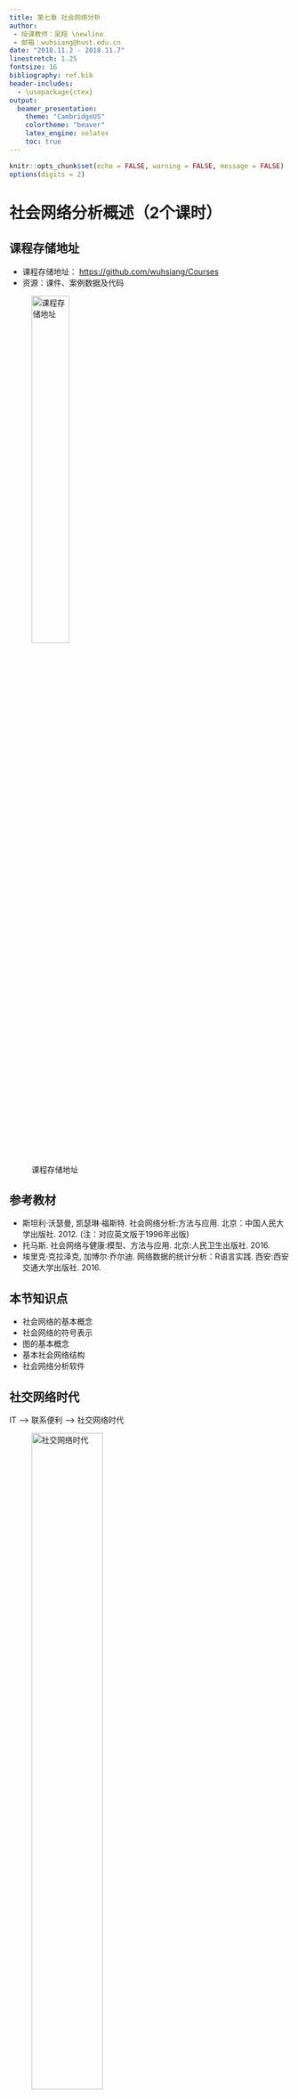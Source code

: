 ```yaml
---
title: 第七章 社会网络分析
author:
 - 授课教师：吴翔 \newline
 - 邮箱：wuhsiang@hust.edu.cn
date: "2018.11.2 - 2018.11.7"
linestretch: 1.25
fontsize: 16
bibliography: ref.bib
header-includes:
  - \usepackage{ctex}
output:
  beamer_presentation:
    theme: "CambridgeUS"
    colortheme: "beaver"
    latex_engine: xelatex
    toc: true
---
```


```r

knitr::opts_chunk$set(echo = FALSE, warning = FALSE, message = FALSE)
options(digits = 2)

```


# 社会网络分析概述（2个课时）

## 课程存储地址

- 课程存储地址： [https://github.com/wuhsiang/Courses](https://github.com/wuhsiang/Courses)
- 资源：课件、案例数据及代码

![课程存储地址](../../QR.png){width=40%}

## 参考教材

- 斯坦利·沃瑟曼, 凯瑟琳·福斯特. 社会网络分析:方法与应用. 北京：中国人民大学出版社. 2012. (注：对应英文版于1996年出版)
- 托马斯. 社会网络与健康:模型、方法与应用. 北京:人民卫生出版社. 2016.
- 埃里克·克拉泽克, 加博尔·乔尔迪. 网络数据的统计分析：R语言实践. 西安:西安交通大学出版社. 2016.

## 本节知识点

- 社会网络的基本概念
- 社会网络的符号表示
- 图的基本概念
- 基本社会网络结构
- 社会网络分析软件

## 社交网络时代

IT --> 联系便利 --> 社交网络时代

![社交网络时代](figures/sns.jpg){width=55%}

## 社会网络与健康

![社会网络与肥胖](figures/dinner.jpg){width=50%}

- 哪种饮食结构/生活习惯会让人变胖？
- 肥胖会“**传染**”吗？

## 社会网络与健康（续）

![社会网络与抑郁](figures/depression.jpg){width=50%}

- 哪种特质的人更容易抑郁？
- **社会支持** 是否有助于改善抑郁？

## 社会网络与健康（续）

![社会网络与卫生服务能力提升](figures/mic.jpg){width=50%}

- 医联体模式是否有助于提升基层医疗机构的卫生服务能力？


## 社会网络视角

- 行动者之间的关系是主要的，行动者的属性是次要的
- 行动者和他们的行动被视为相互依赖的，而不是相互独立的自治体
- 行动者之间的联系是信息和资源的流动通道
- 个体的网络模型将网络结构环境视为个体行动的机遇或限制
- 网络模型将（社会、经济、政治、情感等）结构概念化为行动者之间关系的稳定形式

## 7.1.1 基本概念

社会网络分析（social network analysis, SNA）的关键概念：

- 行动者：社会网络分析中的社会实体被称为行动者，包括个体、企业、民族国家等
- 关系连接：行动者通过社会关系彼此相连。这些联系包括：评价、资源传输、行为互动等。联系存在于特定的成对行动者之间
- 关系：群体成员间某种类型的联系的集合
- 社会网络：行动者（人、组织等），及其之间关系的集合

其它关键概念还包括：二元图、三元图、子群、群。

## 基本特征

SNA的基本特征：

- 考虑整个网络结构
- 论证网络结构如何影响个体行为
- 运用图表展示
- 运用数学的形式

## 7.1.2 社会网络数据

社会网络数据包括：

- 行动者集合
- 社会关系
- 行动者属性

社会网络数据的**符号表示**包括：

- 图论
- 社会计量

## 图论符号表示法

图$G = (N, L)$由节点的集合$N$和边的集合$L$所定义。

| 社会网络         | 图              |
|:----------------:|:---------------:|
| 行动者           | 节点            |
| 社会关系         | 边              |

Table: 社会网络与图论的对应关系

图论符号表示法中，可以采用节点集合和边列表来表示社会网络数据。

## 图论符号表示法（续）

- 行动者集合$G$ = {王重阳，林朝英，黄药师，欧阳锋，洪七公，段智兴，周伯通，郭靖，杨过}
- 社会关系集合$L$ = {<王重阳，周伯通>，<王重阳，林朝英>，<黄药师，郭靖>，<洪七公，郭靖>，<周伯通，郭靖>，<欧阳锋，杨过>}

```r

# use igraph package
suppressMessages(library(igraph))
rm(list = ls())
# set random seeds
set.seed(123)
# create graph g from literal
g.condorheros <- graph_from_literal(WCY-ZBT, WCY-LCY, HYS-GJ, HQG-GJ, ZBT-GJ, OYF-YG, DZX)
# plot the graph
plot(g.condorheros, layout = layout.circle)

```

## 社会计量符号表示

- **社会计量**（sociometric）：由人以及被度量的人与人之间的情感关系组成的社会网络数据集合，旨在研究一群人中积极和消极的感情关系
- 社会关系矩阵：邻接矩阵，对应于量化行动者之间的社会关系图

## 邻接矩阵

```r

suppressMessages(library(pander))
suppressMessages(library(magrittr))
g.condorheros %>% as_adjacency_matrix(sparse = F) %>% pandoc.table(split.tables = Inf)

```

## 其它情形

- 有值关系

- 有向关系

- 多重关系

- 网络动态性

## 有向图/有值图

- 有向图
- 有值图（含权图）

```r

par(mfrow = c(1, 2))
# directed graph
g.ch.directed <- graph_from_literal(WCY++ZBT, WCY+-LCY, HYS+-GJ, HQG++GJ, ZBT++GJ, OYF++YG, DZX)
g.ch.directed %>% plot(layout = layout.circle)
# weighted edges
gw <- g.condorheros %>% set_edge_attr("weight", value = 1:6) %>%
  set_edge_attr("color", value = "red")
plot(gw, edge.width = E(gw)$weight)


```

## 多重关系

- 师门关系
- 家庭关系

```r

par(mfrow = c(1, 2))
# create graph h1 from literal
graph_from_literal(WCY-ZBT, LCY, HYS, HQG-GJ, OYF, YG, DZX) %>% plot(layout = layout.circle)
# create graph h2 from literal
graph_from_literal(WCY-LCY, HYS-GJ, HQG, ZBT-GJ, OYF-YG, DZX) %>% plot(layout = layout.circle)

```

## 网络动态性

- 前30年
- 后30年

```r

par(mfrow = c(1, 2))
# early period
g.condorheros %>% induced_subgraph(c(1, 3:4, 6:7, 9)) %>% plot(layout = layout.circle)
# late period
g.condorheros %>% induced_subgraph(c(2,4:9)) %>% plot(layout = layout.circle)

```

## 7.1.3 图的基本概念

- 子图：若$G_{s} = (N_{s}, L_{s})$，且$N_{S} \subset N$、$L_{s} \subset L$，那么$G_{s}$是$G$的子图
  - 点导出子图
  - 边导出子图
- 二元图：包含两个节点的点导出子图
- 三元图：包含三个节点的点导出子图

## 子图（续）

点导出子图与边导出子图

```r

par(mfrow = c(1, 2))
g.condorheros %>% induced_subgraph(c(1,2, 5, 8)) %>% plot()
g.condorheros %>% subgraph.edges(c(2:5)) %>% plot()


```

## 节点度

在无向图$G$中，节点$n_{i}$的度为

\begin{equation}
  \underbrace{d(n_{i})}_{\text{degree}} = \underbrace{\sum_{j} x_{ji}}_{\text{indegree}} = \underbrace{\sum_{j} x_{ij}}_{\text{outdegree}}.
\end{equation}

对于有向图而言，
\begin{equation*}
  \underbrace{\sum_{j} x_{ji}}_{\text{indegree}} \neq \underbrace{\sum_{j} x_{ij}}_{\text{outdegree}}.
\end{equation*}

## 节点度（续）

图$G$中节点度的均值为

\begin{equation*}
  \bar{d} = \frac{\sum d(n_{i})}{g} = \frac{2L}{g}。
\end{equation*}

度的方差为
\begin{equation*}
  S_{D}^{2} = \frac{\sum [d(n_{i}) - \bar{d}]^{2}}{g}.
\end{equation*}

$S_{D}^{2} = 0$对应的图称为$d$-规则图（$d$-regular lattice）。

## 图的密度

图的密度

- 实际存在的边与可能的边的数量比例

\begin{equation}
  \Delta = \frac{L}{g(g - 1) / 2} = \frac{2L}{g(g - 1)}.
\end{equation}


## 图的密度（续）

- 空图
- 完全图
- 密度 $\Delta = 2 / 6 = 0.33$

```r

par(mfrow = c(1, 3))
graph_from_literal(1, 2, 3, 4) %>% plot(circular = T)
make_full_graph(n = 4) %>% plot(circular = T)
graph_from_literal(1-2, 3, 2-4) %>% plot(circular = T)

```


## 节点间距离

- 测地线（geodesic distance）：节点$n_{i}$和$n_{j}$之间的最短距离$d(n_{i}, n_{j})$
- 图的直径
  - 测地线的最大值$D = \text{max}_{i} \text{max}_{j} d(n_{i}, n_{j})$
  - 刻画了图中两点之间的最远距离
- 非连通图：直径$D$无穷大

## 连通图

- 连通图
  - 任意两个节点$n_{i}$和$n_{j}$间都存在通路
  - 所有节点对都是可达的
- 连通分图
  - 非连通图的节点划分为多个子集
  - 每个子集内部是连通的，不同子集之间是不可达的
- 连通分图个数
  - 连通图：1
  - 非连通图：$\geq$ 2


## 7.1.4 主要网络模型

参照网络模型：

- 随机网络
- 规则网络

现实网络模型：

- 小世界网络
- 无标度网络（优先连接网络）

## 随机网络

- 基本假定：节点之间的边是随机构建的
- $G(n, p)$模型：图$G$有$n$个节点，$n\choose 2$条边以$p$的概率随机连接
- 节点的期望度是$(n - 1) p$，边的期望条数是$\frac{n (n - 1)}{2} \times p$

```r

# create and plot a random network
g.random <- erdos.renyi.game(9, 0.1)
g.random %>% plot(layout = layout.circle)

```


## 规则网络

- 基本假设：每个节点的度是常数$c$

```r

par(mfrow = c(1, 2))
g.lattice <- make_ring(n = 9, directed = FALSE, circular = TRUE)
g.lattice %>% plot(circular = T)
g.lattice <- g.lattice + edges(c(1, 3), c(2, 4), c(3, 5), c(4, 6), c(5, 7), c(6, 8), c(7, 9), c(8, 1), c(9, 2))
g.lattice %>% plot(circular = T)

```


## 小世界网络

- 基本问题：社会网络中两个节点之间传递信息将需要几个步骤？
- 基本假设：大多数节点几乎没有联系，但任意两个节点之间的距离都比预期的短
- 特点：这个世界真小啊！“六度分割”理论

```r

g.sw <- sample_smallworld(1, 9, 3, 0.02)
g.sw %>% plot(circular = T)

```

## 无标度网络

- 基本问题：加入现有网络时，行动者对要联系的人有偏好吗？
- 基本假设：行动者更喜欢连接到网络最中心的位置
- 特点：“富者愈富”


```r

g.pa <- sample_pa(n = 9, power = 1, directed = F)
g.pa %>% plot(circular = T)

```


## 7.1.5 社会网络分析软件

常用分析工具：

- UCINET
- Pajek
- NetMiner
- STRUCTURE
- MultiNet
- StOCNET


## 新兴分析工具

- Python-NetworkX

- R-**igraph**

本课程采用`igraph`包进行演示。

#  社会网络主要分析角度（4个课时）

## 本节知识点

- 中心性与声望 （行动者层级）

- 凝聚子群 （子群层级）

- 评估网络属性 （网络层级）

## 7.2.1 中心性与声望

- 基本问题：如何识别社会网络中“**最重要的**”角色？
- 中心性测度的**有效性**
  - 我们是否能够捕捉到实质上所要表示的“重要”？
  - 先有理论基础，再进行量化
- 中心性与声望
  - 中心性：行动者参与其中，适用于无向关系和有向关系
  - 声望：行动者作为接受者，适用于有向关系
  - 情境（关系本身的性质）：讨厌（接受者，负面）、给出建议（发送者）


## 中心性度量

无向关系的社会网络中，主要的几种中心性度量：

- 度中心性（degree centrality）

- 特征向量中心性（eigenvector centrality）

- 接近中心性（closeness centrality）

- 中介中心性（betweenness centrality）

## 特殊网络

我们考虑星形网络、环形网络和线形网络。

```r

par(mfrow = c(1, 3))

# 星形网络
g.star <- make_star(n = 9, mode = "undirected")
plot(g.star)

# 环形网络
g.ring <- make_ring(n = 9, directed = FALSE, circular = TRUE)
plot(g.ring)

# 线形网络
g.line <- graph_from_literal(1-2, 2-3, 3-4, 4-5, 5-6, 6-7, 7-8, 8-9)
plot(g.line, circular = T)

```

## 度中心性

度中心性（degree centrality）的测量逻辑：

- 中心的行动者在某种意义上必须是最活跃的
- 节点度可以衡量活跃程度

\begin{equation}
  C_{D}(n_{i}) = \frac{d(n_{i})}{g - 1}
\end{equation}

## 度中心性（续）

\begin{columns}
\begin{column}{0.58\textwidth}

在图$G$中，节点个数$g = 9$，度的最大值为$g - 1 = 8$。

$d(n_{HYS}) = 1$, 故$C_{D}(n_{HYS}) = 0.125$

$d(n_{WCY}) = 2$, 故$C_{D}(n_{WCY}) = 0.25$

$d(n_{DZX}) = 0$, 故$C_{D}(n_{DZX}) = 0$

$d(n_{GJ}) = 3$, 故$C_{D}(n_{DZX}) = 0.375$

\end{column}
\begin{column}{0.4\textwidth}
 \includegraphics[width=1.2\textwidth]{figures/condorheros.png}
\end{column}
\end{columns}

## 度中心性（续）

```r

# calculate degree centrality
cd <- cbind(degree(g.star,  normalized = T), degree(g.ring,  normalized = T), degree(g.line,  normalized = T), degree(g.condorheros,  normalized = T))
colnames(cd) <- c("star", "ring", "line", "condor-heros")
# print the results
pandoc.table(cd, caption = "Degree centrality for four graphs")

```

## 特征向量中心性

特征向量中心性（eigenvector centrality）的测量逻辑：

- 如果某个行动者邻居大多是中心行动者，那么他就是中心行动者
- 中心性不仅取决于认识多少人，还取决于认识的人是否重要

图$G$的邻接矩阵为$A$，
\begin{equation*}
  A v = \lambda v,
\end{equation*}
其中$\lambda$为特征值，$v$为特征向量。

特征向量中心性$C_{e}(n_{i})$定义为**最大特征值**对应的特征向量。

```r

# calculate adjacency matrix
a.condorheros <- g.condorheros %>% as_adjacency_matrix(sparse = F)
# calculate eigvalues
eigmax <- eigen(a.condorheros)$`values`[1]
eigvec <- eigen(a.condorheros)$vectors[, 1]

```

## 特征向量中心性（续）

\begin{columns}
\begin{column}{0.58\textwidth}

在图$G$中，最大特征值为`r eigmax`。

对应的特征向量为
$C_{e}(n_{i}) = c(0.37, 0.51, 0.2, 0.32, 0.6, 0.32, 0, 0, 0)$。

\end{column}
\begin{column}{0.4\textwidth}
 \includegraphics[width=1.2\textwidth]{figures/condorheros.png}
\end{column}
\end{columns}

## 特征向量中心性（续）

```r

ce <- cbind(eigen_centrality(g.star, scale = T)$vector, eigen_centrality(g.ring, scale = T)$vector, eigen_centrality(g.line, scale = T)$vector, eigen_centrality(g.condorheros, scale = T)$vector)
colnames(ce) <- c("star", "ring", "line", "condor-heros")
pandoc.table(ce, digits = 2, caption = "Eiggenvector centrality for four graphs")

```

## PageRank

Google搜索引擎

- 采用PageRank来度量网页的中心性
- 在检索时，和查询相匹配且PageRank值高的网页将最先显示

PageRank在特征中心性的基础上作了修正：

- 中心节点在传递其中心性时，考虑其度（有向图中，则是出度）
- 每个邻居获取其中心性的一部分（除以节点度）

## 接近中心性

接近中心性（closeness centrality）的测量逻辑：

- 占据中心地位的行动者在与其他行动者交流信息时更有效率
- 如果行动者能快速地与所有其他行动者产生内在连接，那么他就是中心行动者
- 最小距离可以用于测量中心性

\begin{equation}
  C_{C}(n_{i}) = \frac{g - 1}{\sum_{j = 1}^{g} d(n_{i}, n_{j})}.
\end{equation}

缺陷：

- 必须是连通图
- 实际操作中，基于最大连通子图来计算

## 接近中心性（续）

首先，得到最大连通子图$G'$。可以看到，欧阳锋、杨过和段智兴（节点7-9）被排除在最大连通子图之外。

```r

par(mfrow = c(1, 2))
g.condorheros %>% plot(circular = T)
g.ch.m <- decompose(g.condorheros)[[1]]
g.ch.m %>% plot()

```

## 接近中心性（续）

\begin{columns}
\begin{column}{0.58\textwidth}

在图$G'$中，节点个数$g = 6$，最短距离之和的最小值为$g - 1 = 5$。

$\sum_{j \neq HYS} d(n_{HYS}, n_{j}) = 1 + 2 \times 2 + 3 + 4 = 12$, 故$C_{C}(n_{HYS}) = 5 / 12 = 0.42 $

$\sum_{j \neq GJ} d(n_{GJ}, n_{j}) = 1 \times 3 + 2 + 3 = 8$, 故$C_{C}(n_{GJ}) = 5 / 8 = 0.62$

\end{column}
\begin{column}{0.4\textwidth}
 \includegraphics[width=1.2\textwidth]{figures/gchm.png}
\end{column}
\end{columns}


## 接近中心性（续）

```r

# calculate closeness centrality
cc <- cbind(closeness(g.star, normalized = T), closeness(g.ring, normalized = T), closeness(g.line, normalized = T), c(closeness(g.ch.m, normalized = T), rep(0, 3)))
colnames(cc) <- c("star", "ring", "line", "condor-heros")
# print the results
pandoc.table(cc, digits = 2, caption = "Closeness centrality for four graphs")

```

## 中介中心性

中介中心性（betweenness centrality）的测量逻辑：

- 如果某个行动者位于其它行动者的最短路径上，那么他就是中心行动者
- 最短距离地位具有战略重要性

假定连接$j$和$k$的最短路径共有$g_{jk}$条，而其中包含节点$i$的有$g_{jk}(n_{i})$条

\begin{equation}
  C_{B}(n_{i}) = \frac{\sum_{j \leq k} g_{jk}(n_{i}) / g_{jk}}{(g - 1)(g - 2) / 2}.
\end{equation}

## 中介中心性（续）

\begin{columns}
\begin{column}{0.58\textwidth}

在图$G$中，节点个数$g = 9$，除节点$i$以外，图$G$的路径最大数目为$(g - 1) (g - 2) / 2 = 28$。

只有王重阳、周伯通、郭靖处于其他行动者的最短路径上。

$n_{WCY}$：$\sum g_{j-LCY} = 1 \times 4 = 4$，故$C_{B}(n_{WCY}) = 4 / 28 = 0.14$。

$n_{GJ}$：$\sum g_{j-HYS} = \sum g_{j-HQG} = 4$，故$\sum_{j \leq k} g_{jk}(n_{GJ}) / g_{jk} = 4 \times 2 - 1 = 7$，即$C_{B}(n_{GJ}) = 7 / 28 = 0.25$。

\end{column}
\begin{column}{0.4\textwidth}
 \includegraphics[width=1.2\textwidth]{figures/condorheros.png}
\end{column}
\end{columns}

## 中介中心性（续）

```r

cb <- cbind(betweenness(g.star,  normalized = T), betweenness(g.ring,  normalized = T), betweenness(g.line,  normalized = T), betweenness(g.condorheros,  normalized = T))
colnames(cb) <- c("star", "ring", "line", "condor-heros")
pandoc.table(cb, digits = 2, caption = "Betweenness centrality for four graphs")

```

## 中心性测度的比较（续）

```r

cb <- cbind(degree(g.condorheros,  normalized = T), eigen_centrality(g.condorheros, scale = T)$vector, c(closeness(g.ch.m, normalized = T), rep(0, 3)), betweenness(g.condorheros,  normalized = T))
colnames(cb) <- c("degree", "eigen_centrality", "closeness", "betweenness")
pandoc.table(cb, digits = 2, caption = "A comparison of centralities for condor-heros network")

```


## 声望

有向关系的社会网络中，主要的三种声望测量：

- 度数声望（类似于度中心性）
- 邻近声望（类似于接近中心性）
- 地位或等级声望（类似于特征向量中心性）

## 中心性与市场策略

智能穿戴设备可以用作：

- 慢性病管理
- 生活与运动习惯监测

大多数智能手环、智能手表等产品销售状况并不理想。在市场营销中，为了促进新产品的扩散，企业可能采用“product seeding program”，亦即：

- 选取意见领袖作为“种子客户”，免费向其提供新产品，以期这些“种子客户”能够通过口碑效应，促进新产品的扩散。


## 智能穿戴设备扩散模型


对于任意行动者$i$，购买智能穿戴设备的决策受到两个途径的影响：

- 大众传播：广告等途径，全局效果
- 口碑传播：个体之间传播，局部效果

## 智能穿戴设备扩散模型（续）


如果第$t - 1$期末行动者$i$尚未购买智能穿戴设备，那么他在第$i$期购买智能穿戴设备的概率是：

\begin{equation}
  \text{prob}_{it} = 1 - (1 - p) \times (1 - q) ^ {m_{it}},
\end{equation}

其中：

- $p$：创新系数，用以刻画大众传播
- $q$：模仿系数，用以刻画口碑传播
- $m_{it}$：在第$t - 1$期末，与行动者$i$直接相连的行动者中，已经购买了智能穿戴设备的数量

## 智能穿戴设备扩散模型（续）

如果行动者$i$在第$t$期购买了智能穿戴设备，则记作$y_{it} = 1$；否则，记作记作$y_{it} = 0$。所以，每期的销售量为：

\begin{equation}
  \text{sales}_{t} = \sum_{i} y_{it}.
\end{equation}

进一步，考虑到货币的时间价值，可以通过折现率$r$来计算企业通过销售智能穿戴设备获得的收益净现值：

\begin{equation}
  \text{npv} = \sum_{t} \frac{\text{sales}_{t}}{(1 + r)^{t}}.
\end{equation}

## 仿真模型及分析

根据以上仿真模型，模拟智能穿戴设备的扩散过程。

在5000个潜在客户中选取10个作为“种子客户”，并考虑三种策略：

- 选择度中心性最大的10位
- 选择特征向量中心性最大的10位
- 选择接近中心性最大的10位
- 选择中介中心性最大的10位

模型的代码及实现请参阅：

- [cases/case-diffusion.Rmd](https://github.com/wuhsiang/Courses/tree/master/healthinfo/cases)

## 智能穿戴设备扩散曲线

![产品扩散曲线](figures/diffusion.png){width=75%}

## 智能穿戴设备销售净现值


相应地得到销售净现值如下：

```r

# npv
npv <- c(3443, 3446, 3442, 3417, 3460)
names(npv) <- c("normal", "dc", "ec", "cc", "bc")
print(npv)

```

考虑到免费向10位客户提供了智能穿戴产品，策略四是有效果的。

注：需要多次重复（repeat = 30）求平均值


## 7.2.2 凝聚子群

社会网络的分析层次

- 行动者：中心性与声望

- 子群：凝聚子群

- 网络：评估网络属性


## 理论背景

社会群体理论

- 结构化凝聚

  - 假设：两个人存在正向互动时，存在趋向一致的压力

  - 例子：党同伐异

- 同质性

  - 社会规范：凝聚导致同质性

  - 个体选择：个体选择加入与自己类似的群体

## 社会群体理念

如何概念化社会群体？

- 联系的交互性

- 子群成员的接近度或可及性

- 成员间联系的频率

- 与非成员相比，子群成员联系的相对频率

## 凝聚子群分析方法

- 基于完全交互性

- 基于可及性和直径

- 基于节点度

- 凝聚程度的度量

- 图分割与层次聚类

## 空手道俱乐部网络

考虑分裂为两个派别的空手道俱乐部网络`karate`，两派领导为Mr Hi和John A。

```r

# clean the working directory
rm(list = ls())
suppressMessages(library(sand))
suppressMessages(library(pander))
suppressMessages(library(magrittr))
suppressMessages(library(igraph))
data(karate)
set.seed(123)

# plot karate
plot(karate, layout = layout.kamada.kawai(karate))

```


## 基于完全交互性

团（clique）

- 社会学含义：在友谊选择中，由那些彼此相互选择的人们构成的，并且包含了所有与全体子群成员相互选择的人

- 图论定义：节点个数$g_{s} \geq 3$的最大**完全**子图

## 团

```r

# summary of cliques
table(sapply(cliques(karate), length)) %>% pandoc.table()
# cliques with size = 5
cliques(karate)[sapply(cliques(karate), length) == 5][[1]]

```

## 团（续）


```r

# obtain two cliques
cl5 <- cliques(karate)[sapply(cliques(karate), length) == 5]
# plot these two cliques
par(mfrow = c(1, 2))
karate %>% induced_subgraph(cl5[[1]]) %>% plot()
karate %>% induced_subgraph(cl5[[2]]) %>% plot()

```

## 团（续）

缺点：

- 定义过于严格
  - 任意一个联系缺失，则无法成团
  - 现实例子非常少
- 团之间不存在内在的区别
  - 在图论意义上，都是完全子图
  - 无法探究团的特性带来的影响

改进：

- 放松其定义，使其在理论和应用上更加有用

## 基于可及性和直径

基于可及性，可以定义$n$-团

- 基本假定
  - 重要的社会过程可以通过中间人发生
  - 子群成员间的距离是最短的
- 定义
  - 在图$G$中，子图中任意节点距离$d(n_{i}, n_{j}) \leq n$

## $n$-团

```r

# create a graph for example
graph_from_literal(1-2, 1-3, 2-3, 2-4, 3-5, 4-6, 5-6) %>% plot(circular = F)

```

\begin{columns}
\begin{column}{0.58\textwidth}

右图的2-团包括：

\begin{itemize}
  \item {1, 2, 3, 4, 5}
  \item {2, 3, 4, 5, 6}
\end{itemize}

缺陷:

\begin{itemize}
  \item 节点4和5的最短路径包含了节点6
  \item 节点6不在子群中
\end{itemize}

\end{column}
\begin{column}{0.4\textwidth}
 \includegraphics[width=1.2\textwidth]{figures/cliqueexample.png}
\end{column}
\end{columns}

## $n$-族和$n$-社

反思：

- $n$-团作为子图，其直径可能大于$n$
- $n$-团可能是非连通的
- $n$-团未能达到我们希望的凝聚程度

改进：

- $n$-族：在子图$G_{s}$中，任意节点距离$d(n_{i}, n_{j}) \leq n$
- $n$-社：直径为$n$的最大子图

## $n$-族和$n$-社（续）

\begin{columns}
\begin{column}{0.58\textwidth}

右图的2-团包括：

\begin{itemize}
  \item {1, 2, 3, 4, 5}
  \item {2, 3, 4, 5, 6}
\end{itemize}

右图的2-族包括：

\begin{itemize}
  \item {2, 3, 4, 5, 6}
\end{itemize}

右图的2-社包括：

\begin{itemize}
  \item {1, 2, 3, 4}
  \item {1, 2, 3, 5}
  \item {2, 3, 4, 5, 6}
\end{itemize}

\end{column}
\begin{column}{0.4\textwidth}
 \includegraphics[width=1.2\textwidth]{figures/cliqueexample.png}
\end{column}
\end{columns}

## 基于节点度

基本假定的适用性：

- 可及性：重要的社会过程可以通过中间人发生（信息与资源传播）
- 邻接性：重要的社会过程需要直接接触（团体内的知识学习）

基于节点度的子群：

- 基本假定：行动者与子群内相当数量的成员相邻接
- 现实含义：多重冗余的沟通渠道，子图的“脆弱性”问题（星形网络）
- $k$-丛（$k$-plex）：子图$G_{s}$中$d_{s}(n_{i}) \geq g_{s} - k$
- $k$-核（$k$-core）：子图$G_{s}$中$d_{s}(n_{i}) \geq k$

## $k$-核与可视化

核数（coreness）为1（黑色）、2（红色）、3（绿色）、4（蓝色）

```r

# calculate cores
cores <- graph.coreness(karate)
# get adjacency matrix
A <- as_adjacency_matrix(karate, sparse = F)
g <- network::as.network.matrix(A)
# plot the graph
suppressMessages(library(sna))
sna::gplot.target(g, cores, circ.col = "skyblue",
                  usearrows = F, vertex.col = cores, edge.col = "darkgray")


```

## 凝聚程度的度量


度量的思路：

- 内外联系的比较
  - 子群内联系集中
  - 子群内外联系的强度或频率之比较大

- 健壮的连通性
  - 凝聚子群在连通性方面是健壮的（有益的冗余）
  - 移除一定数量的边之后，子群依然是连通的


## 图分割与层次聚类

```r

# clustering
kc <- cluster_fast_greedy(karate)

```

对空手道俱乐部网络进行层次聚类，发现`r length(kc)`个社团（communities），其大小分别为`r sizes(kc)[1]`、`r sizes(kc)[2]`和`r sizes(kc)[3]`。

```r

# plot these communities
plot(kc, karate)

```

## 图分割与层次聚类（续）

采用树状图展示：

```r

suppressMessages(library(ape))
dendPlot(kc, mode = "phylo")

```

## 7.2.3 评估网络属性

真实网络的属性：

- 度分布：幂律

- 聚类系数：较高

- 平均路径长度：较短


## 度分布


真实网络的节点度通常满足**幂律分布**，即度为$k$的节点在网络中的比例为

\begin{equation}
  p_{k} = a k^{-b}
\end{equation}

或者得到

\begin{equation}
  \text{ln}(p_{k}) = -b \text{ln}(k) + \text{ln} (a).
\end{equation}

符合幂律分布的网络称之为**无标度网络**。

## 聚类系数

聚类系数（clustering coefficient）定义为

\begin{equation}
  cl_{T}(G) = \frac{3 \tau_{\Delta}(G)}{\tau_{3}(G)},
\end{equation}
其中$\tau_{\Delta}(G)$是图$G$中三角形的个数，而$\tau_{3}(G)$为连通的三元组（即由两条边连接的三个节点，亦即2-star网络）的个数。

聚类系数衡量了“传递三元组”的比例。

## 平均路径长度

平均路径长度为

\begin{equation}
  \bar{d} = \frac{\sum_{i \neq j} d(n_{i}, n_{j})}{g (g - 1)}.
\end{equation}

真实网络的平均路径长度大多在4-6之间。

## 真实网络案例

```r

rm(list = ls())
detach("package:sna")
detach("package:network")
suppressMessages(library(sand))
suppressMessages(library(igraph))
suppressMessages(library(ggplot2))
suppressMessages(library(dplyr))
suppressMessages(library(pander))
data("fblog")
fblog <- fblog %>% upgrade_graph()
plot(fblog)

```

## 度分布

法国的博客网络`fblog`，包含`r length(V(fblog))`个节点和`r length(E(fblog))`条边。

```r

# calculate degree
dc <- degree(fblog)
u <- table(dc) %>% as.data.frame() %>%
  within({
    dc <- dc %>% as.character() %>% as.numeric() %>% log();
    Freq <- log(Freq / 192)
  }
  )
# plot
u %>% ggplot(aes(x = dc, y = Freq)) + geom_point(shape = 1) + geom_smooth(method=lm) + theme_bw()

```

## 估计幂律指数

```r

suppressMessages(library(stargazer))
fit <- lm(Freq ~ dc, data = u)
stargazer(fit, type = "latex", report = "vc*")

```


## 主要参数

我们计算三个主要参数：

- 平均度
- 平均聚类系数
- 平均路径长度

```r

# calculate these parameters
fblog.stat <- c(fblog %>% degree() %>% mean(), transitivity(fblog), mean_distance(fblog))
names(fblog.stat) <- c("degree", "clustering coefficient", "distance")
pandoc.table(fblog.stat)

```

## 随机网络

设置$n = 192$，$p = 15 / 192 = 0.078$，创建随机网络。

进而计算三个主要参数。

```r

# create a random graph
g.random <- erdos.renyi.game(n = 192, p = 0.078)
# calculate these parameters
grandom.stat <- c(g.random  %>% degree() %>% mean(), transitivity(g.random), mean_distance(g.random))
names(grandom.stat) <- c("degree", "clustering coefficient", "distance")
pandoc.table(grandom.stat)


```

随机网络：

- 度不是幂律分布
- 聚类系数过低

## 小世界网络

设置$n = 192$，重链概率$\beta = 0.078 \in (0.01, 0.1)$，创建小世界网络。

进而计算三个主要参数。

```r

# create a small world graph
g.sw <- sample_smallworld(1, size = 192, nei = 8, p = 0.078)
# calculate these parameters
gsw.stat <- c(g.sw  %>% degree() %>% mean(), transitivity(g.sw), mean_distance(g.sw))
names(gsw.stat) <- c("degree", "clustering coefficient", "distance")
pandoc.table(gsw.stat)


```

小世界网络：

- 度不是幂律分布


## 优先连接网络

设置$n = 192$，幂律指数$b = 0.79$，创建优先连接网络。

进而计算三个主要参数。

```r

# create a scale-free graph
g.pa <- sample_pa(n = 192, power = 0.79, m = 8, zero.appeal = 1, directed = F)
# calculate these parameters
gpa.stat <- c(g.pa  %>% degree() %>% mean(), transitivity(g.pa), mean_distance(g.pa))
names(gpa.stat) <- c("degree", "clustering coefficient", "distance")
pandoc.table(gpa.stat)


```

优先连接网络：

- 聚类系数过低


## 典型网络的属性比较

我们最后比较典型网络的主要属性：

```r

# combine these parameters
mstat <- cbind(c(fblog %>% degree() %>% mean(), transitivity(fblog), mean_distance(fblog)),
      c(g.random  %>% degree() %>% mean(), transitivity(g.random), mean_distance(g.random)),
      c(g.sw  %>% degree() %>% mean(), transitivity(g.sw), mean_distance(g.sw)),
      c(g.pa  %>% degree() %>% mean(), transitivity(g.pa), mean_distance(g.pa)))

# create a data frame
mstat <- matrix(mstat, nrow = 3) %>% t() %>%
  as.data.frame()
colnames(mstat) <- c("degree", "clustering coefficient", "distance")
rownames(mstat) <- c("fblog", "random", "sw", "pa")
pandoc.table(mstat, digits = 2)


```


# 案例（2个课时）



## 本节知识点

- SNA与文献分析

- SNA与健康行为分析

## 7.3.1 医学领域案例：文献分析

- [CiteSpace中文版指南](https://github.com/wuhsiang/Courses/blob/master/healthinfo/resources/CiteSpace-Guide.pdf)

- [CiteSpace讲义](https://github.com/wuhsiang/Courses/tree/master/healthinfo/resources/CiteSpace-itpcas.pdf)


## 7.3.2 医学领域案例：行为分析

- [孟加拉国Dhaka城市贫民社区中青年的精神健康问题研究](https://github.com/wuhsiang/Courses/blob/master/healthinfo/cases/case-dhaka.Rmd)
